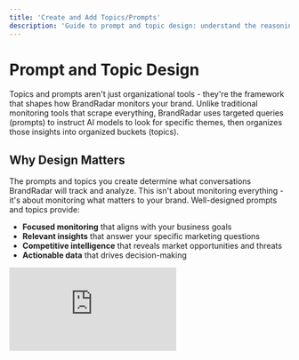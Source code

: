 ```yaml
---
title: 'Create and Add Topics/Prompts'
description: 'Guide to prompt and topic design: understand the reasoning behind effective monitoring frameworks'
---
```


# Prompt and Topic Design

Topics and prompts aren't just organizational tools - they're the framework that shapes how BrandRadar monitors your brand. Unlike traditional monitoring tools that scrape everything, BrandRadar uses targeted queries (prompts) to instruct AI models to look for specific themes, then organizes those insights into organized buckets (topics).

## Why Design Matters

The prompts and topics you create determine what conversations BrandRadar will track and analyze. This isn't about monitoring everything - it's about monitoring what matters to your brand. Well-designed prompts and topics provide:

- **Focused monitoring** that aligns with your business goals
- **Relevant insights** that answer your specific marketing questions
- **Competitive intelligence** that reveals market opportunities and threats
- **Actionable data** that drives decision-making

<div style={{position: 'relative', paddingBottom: 'calc(47.46527777777778% + 41px)', height: 0, width: '100%'}}>
  <iframe 
    src="https://demo.arcade.software/DoBWefVMVsCQqOh6V9ky?embed&embed_mobile=tab&embed_desktop=inline&show_copy_link=true" 
    title="Add a New Prompt by Topic and Region in Data Builder" 
    frameBorder="0" 
    loading="lazy" 
    webkitAllowFullScreen 
    mozAllowFullScreen 
    allowFullScreen 
    allow="clipboard-write" 
    style={{position: 'absolute', top: 0, left: 0, width: '100%', height: '100%', colorScheme: 'light'}}
  />
</div>

## 3.1 Topic Creation

In **Data builder**, open the **Topics** tab. Existing topics appear grouped by categories.

**Why topics matter:** Topics organize your monitoring efforts around themes that matter to your brand. They help you understand which conversations drive your brand narrative and which areas need more attention. A well-organized topic structure enables you to:

- **Group related prompts** under relevant themes
- **Track topic performance** to understand what drives brand visibility
- **Identify gaps** where you need more monitoring coverage
- **Align monitoring** with your marketing and business objectives

Click **Add topic** in the upper right corner. A modal window asks for a **Topic name**.

**Naming considerations:**
- Choose names that reflect your priorities
- Use consistent naming conventions for easy organization
- Consider how topics relate to your business model and market position
- Think about how topics will help you answer questions

Enter a descriptive name and click **Create**. The new topic will appear under **Uncategorised** (or the chosen category).

<Steps>
  <Step title="Access Configuration">
    Click the Data builder icon in the left navigation bar to access your configuration options.
  </Step>
  <Step title="Open Topics Tab">
    Select the "Topics" tab from the available options to manage your topic framework.
  </Step>
  <Step title="Add New Topic">
    Click "Add topic" in the upper right corner to create a new monitoring theme.
  </Step>
  <Step title="Name Your Topic">
    Enter a descriptive name that reflects your priorities and monitoring goals.
  </Step>
  <Step title="Create Topic">
    Click "Create" to save your new topic and add it to your monitoring framework.
  </Step>
</Steps>

<AccordionGroup>
  <Accordion icon="plus-circle" title="Topic Creation">
    **Steps to Create a Topic:**
    1. Navigate to Data builder → Topics
    2. Click "Add topic" in the upper right corner
    3. Enter a descriptive topic name that reflects your priorities
    4. Choose a category that aligns with your business structure
    5. Click "Create" to save your monitoring theme
    
    <Tip>Use clear, descriptive names that help you identify the topic's purpose and how it contributes to your brand monitoring goals.</Tip>
  </Accordion>
  
  <Accordion icon="folder" title="Topic Organization">
    **Organizing Topics:**
    - Group related topics by themes (e.g., product categories, market segments)
    - Use consistent naming conventions that reflect your business model
    - Consider topic hierarchy and relationships to your brand
    - Regular cleanup of unused topics to maintain focus
    
    <Note>Topics can be moved between categories or recategorized at any time as your priorities evolve.</Note>
  </Accordion>
</AccordionGroup>

## 3.2 Prompt Design

Prompts are the questions you ask AI models to gather data about your brand. They're not just data collection tools - they're the framework that determines what conversations BrandRadar will monitor and analyze. Well-designed prompts provide:

- **Focused monitoring** that aligns with your business goals
- **Relevant insights** that answer your specific marketing questions
- **Competitive intelligence** that reveals market opportunities and threats
- **Actionable data** that drives decision-making

You can add prompts from the **Prompts page** or within **Data builder**.



### Via the Prompts Page

Click the **Prompts** icon in the navigation bar. You'll see a list of prompts, with columns for Discovered brands, Prompt score, Sentiment, and Last update.

**Why prompt performance matters:**
- **Prompt score** indicates how effectively the prompt surfaces meaningful mentions
- **Sentiment** shows whether discussions support or undermine your brand narrative
- **Discovered brands** reveals which competitors appear in the same conversations
- **Last update** shows when you last received fresh intelligence

Use the search bar or date picker to filter prompts. To add a new one, click **Add more prompts**; this opens the **Data builder → Prompts** section.

### Via Data Builder → Prompts

In the **Data builder** section, choose the **Prompts** tab. Existing prompts appear in a table with columns for:
- **Prompt text**: The actual prompt content (your question)
- **Associated Topic**: Which topic the prompt belongs to (theme)
- **Status**: Current status (e.g., Completed, Running)
- **Last Updated**: When the prompt was last processed
- **Next Update**: When the next update is scheduled

#### Features:

**Filters and Search:**
- Search by prompt text to find specific questions
- Filter by topic to focus on particular themes
- Control date range for analysis of specific campaigns or time periods

**AI-Generated Suggestions:**
- Click "Suggested prompts" to open a modal
- Describe your brand's goals to receive AI-generated prompt suggestions
- Review and add suggestions that match your needs

**Prompt Creation:**
- Click "Add Prompt" to open the creation modal
- Select a topic from the dropdown (aligns with your themes)
- Choose update frequency (daily, every 2 days, weekly, etc.)
- Input your prompt text
- Click "Save" to create the prompt

The system will schedule and run the prompt at the chosen interval, providing ongoing intelligence.

## Data Builder Overview

The Data Builder is the configuration center for your brand's monitoring framework. It contains four main tabs that work together to create a comprehensive monitoring system:

### Brand Details Tab
- **Brand Information**: Edit brand name, website, brand variations, and operating locations
- **Brand Descriptions**: Complete "What does your brand do?" and "What are you known for?" fields
- **Save Changes**: Update button to store your brand configuration

**Why this matters:** This tab teaches the AI to recognize your brand and understand your market context, ensuring accurate brand identification and relevant monitoring suggestions.

### Competitor Details Tab
- **Competitor List**: Table listing competitor brands with editable domain fields
- **Add Competitors**: Enter competitor names and websites
- **Domain Management**: Add or modify competitor domain URLs
- **Save Changes**: Update competitor information

**Why this matters:** This tab enables competitive intelligence by teaching the AI to distinguish between your brand mentions and competitor activity, providing cleaner insights about your brand's performance.

### Prompts Tab
- **Prompt Management**: Table showing all prompts with status and scheduling information
- **Filters**: Search by prompt text, filter by topic, control date range
- **Suggested Prompts**: AI-generated prompt suggestions based on your brand goals
- **Add Prompt**: Create new prompts with topic assignment and frequency settings

**Why this matters:** This tab is where you design your monitoring framework, creating the questions that will drive your brand intelligence and competitive insights.

### Topics Tab
- **Topic Organization**: Topics grouped under categories (e.g., Uncategorized, General)
- **Search and Filter**: Locate topics using search bar and category filters
- **Topic Management**: Edit or delete topics using the ... menu
- **Add Topic**: Create new topics for prompt organization

**Why this matters:** This tab organizes your monitoring efforts around themes, helping you understand which conversations drive your brand narrative and which areas need more attention.

<AccordionGroup>
  <Accordion icon="lightbulb" title="AI-Generated Suggestions">
    **AI-Generated Prompt Ideas:**
    - Click "Suggested prompts" in Data builder → Prompts
    - Enter a short description of your research focus
    - AI will propose relevant prompts based on your brand and competitive landscape
    - Review and add suggestions that match your needs
    
    <Tip>Use suggested prompts as inspiration and customize them for your specific business requirements and market position.</Tip>
  </Accordion>
  
  <Accordion icon="clock" title="Prompt Frequency">
    **Setting Update Frequency:**
    - **Daily**: For time-sensitive monitoring and crisis management
    - **Weekly**: For regular trend analysis and competitive intelligence
    - **Monthly**: For long-term insights and market positioning
    - **Custom**: Set specific intervals based on your monitoring needs
    
    <Warning>Higher frequency prompts consume more resources and may affect your plan limits. Choose frequencies that align with your decision-making cycles.</Warning>
  </Accordion>
</AccordionGroup>

